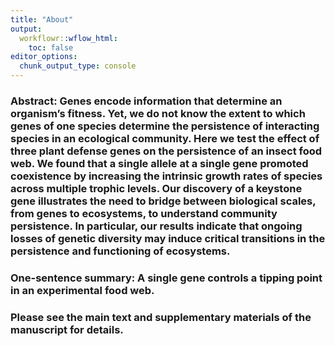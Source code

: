 ```yaml
---
title: "About"
output:
  workflowr::wflow_html:
    toc: false
editor_options:
  chunk_output_type: console
---
```


### **Abstract**: Genes encode information that determine an organism's fitness. Yet, we do not know the extent to which genes of one species determine the persistence of interacting species in an ecological community. Here we test the effect of three plant defense genes on the persistence of an insect food web. We found that a single allele at a single gene promoted coexistence by increasing the intrinsic growth rates of species across multiple trophic levels. Our discovery of a keystone gene illustrates the need to bridge between biological scales, from genes to ecosystems, to understand community persistence. In particular, our results indicate that ongoing losses of genetic diversity may induce critical transitions in the persistence and functioning of ecosystems. 

### **One-sentence summary**: A single gene controls a tipping point in an experimental food web.

### Please see the main text and supplementary materials of the manuscript for details.
